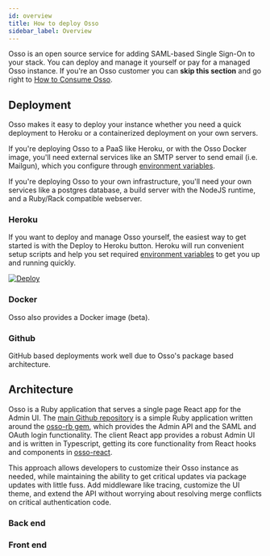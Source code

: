 ```yaml
---
id: overview
title: How to deploy Osso
sidebar_label: Overview
---
```



<PaidCallout />

Osso is an open source service for adding SAML-based Single Sign-On to your stack. You can deploy and manage it yourself or pay for a managed Osso instance. If you're an Osso customer you can <strong>skip this section</strong> and go right to [How to Consume Osso](/docs/consume/overview).

## Deployment

Osso makes it easy to deploy your instance whether you need a quick deployment to Heroku or a containerized deployment on your own servers.

If you're deploying Osso to a PaaS like Heroku, or with the Osso Docker image, you'll need external services like an SMTP server to send email (i.e. Mailgun), which you configure through [environment variables](/docs/deploy/env-variables).

If you're deploying Osso to your own infrastructure, you'll need your own services like a postgres database, a build server with the NodeJS runtime, and a Ruby/Rack compatible webserver.

### Heroku

If you want to deploy and manage Osso yourself, the easiest way to get started is with the Deploy to Heroku button. Heroku will run convenient setup scripts and help you set required [environment variables](/docs/deploy/env-variables) to get you up and running quickly.

[![Deploy](https://www.herokucdn.com/deploy/button.svg)](https://heroku.com/deploy?template=https://github.com/enterprise-oss/osso/tree/main)

### Docker

Osso also provides a Docker image (beta).

### Github

GitHub based deployments work well due to Osso's package based architecture.

## Architecture

Osso is a Ruby application that serves a single page React app for the Admin UI. The [main Github repository](https://github.com/enterprise-oss/osso) is a simple Ruby application written around the [osso-rb gem](https://github.com/enterprise-oss/osso-rb), which provides the Admin API and the SAML and OAuth login functionality. The client React app provides a robust Admin UI and is written in Typescript, getting its core functionality from React hooks and components in [osso-react](https://github.com/enterprise-oss/osso-react).

This approach allows developers to customize their Osso instance as needed, while maintaining the ability to get critical updates via package updates with little fuss. Add middleware like tracing, customize the UI theme, and extend the API without worrying about resolving merge conflicts on critical authentication code.

### Back end


### Front end

